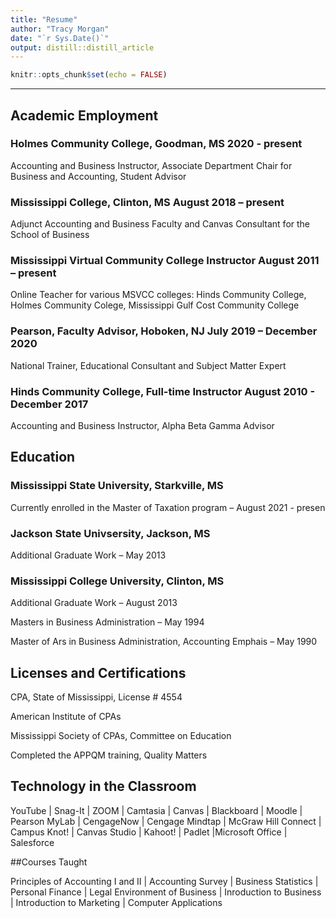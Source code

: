 ```yaml
---
title: "Resume"
author: "Tracy Morgan"
date: "`r Sys.Date()`"
output: distill::distill_article
---
```


```r
knitr::opts_chunk$set(echo = FALSE)
```

```{=tex}
\begin{center}


# Tracy L. Morgan, MBA, CPA


tplmorgan\@gmail.com  

101 E. Main Street Clinton, MS 39056

601-209-8496

\end{center}
```

------------------------------------------------------------------------

## Academic Employment

### Holmes Community College, Goodman, MS 2020 - present

Accounting and Business Instructor, Associate Department Chair for
Business and Accounting, Student Advisor

### Mississippi College, Clinton, MS August 2018 -- present

Adjunct Accounting and Business Faculty and Canvas Consultant for the
School of Business

### Mississippi Virtual Community College Instructor August 2011 -- present

Online Teacher for various MSVCC colleges: Hinds Community College,
Holmes Community Colege, Mississippi Gulf Cost Community College

### Pearson, Faculty Advisor, Hoboken, NJ July 2019 -- December 2020

National Trainer, Educational Consultant and Subject Matter Expert

### Hinds Community College, Full-time Instructor August 2010 - December 2017

Accounting and Business Instructor, Alpha Beta Gamma Advisor

## Education

### Mississippi State University, Starkville, MS

Currently enrolled in the Master of Taxation program -- August 2021 -
presen

### Jackson State Univsersity, Jackson, MS

Additional Graduate Work -- May 2013

### Mississippi College University, Clinton, MS

Additional Graduate Work -- August 2013

Masters in Business Administration -- May 1994

Master of Ars in Business Administration, Accounting Emphais -- May 1990

## Licenses and Certifications

CPA, State of Mississippi, License \# 4554

American Institute of CPAs

Mississippi Society of CPAs, Committee on Education

Completed the APPQM training, Quality Matters

## Technology in the Classroom

YouTube \| Snag-It \| ZOOM \| Camtasia \| Canvas \| Blackboard \| Moodle
\| Pearson MyLab \| CengageNow \| Cengage Mindtap \| McGraw Hill Connect
\| Campus Knot! \| Canvas Studio \| Kahoot! \| Padlet \|Microsoft Office
\| Salesforce

\#\#Courses Taught

Principles of Accounting I and II \| Accounting Survey \| Business
Statistics \| Personal Finance \| Legal Environment of Business \|
Inroduction to Business \| Introduction to Marketing \| Computer
Applications
